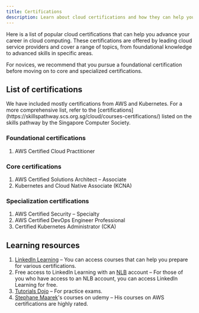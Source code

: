 ```yaml
---
title: Certifications
description: Learn about cloud certifications and how they can help you advance your career in cloud computing.
---
```



Here is a list of popular cloud certifications that can help you advance your career in cloud computing. These certifications are offered by leading cloud service providers and cover a range of topics, from foundational knowledge to advanced skills in specific areas. 

For novices, we recommend that you pursue a foundational certification before moving on to core and specialized certifications.

## List of certifications

<Aside type="note" title="Keep in mind" icon="starlight">
We have included mostly certifications from AWS and Kubernetes. For a more comprehensive list, refer to the [certifications](https://skillspathway.scs.org.sg/cloud/courses-certifications/) listed on the skills pathway by the Singapore Computer Society.
</Aside>

### Foundational certifications
1. AWS Certified Cloud Practitioner <Badge text="recommended" variant="success" />

### Core certifications
1. AWS Certified Solutions Architect – Associate <Badge text="recommended" variant="success" />
1. Kubernetes and Cloud Native Associate (KCNA) 

### Specialization certifications
1. AWS Certified Security – Specialty
1. AWS Certified DevOps Engineer Professional
1. Certified Kubernetes Administrator (CKA)

## Learning resources

1. [LinkedIn Learning](https://www.linkedin.com/learning/) – You can access courses that can help you prepare for various certifications. 
1. Free access to LinkedIn Learning with an [NLB](https://eresources.nlb.gov.sg/main/linkedin.html) account – For those of you who have access to an NLB account, you can access LinkedIn Learning for free.
1. [Tutorials Dojo](https://tutorialsdojo.com/) – For practice exams.
1. [Stephane Maarek](https://www.udemy.com/user/stephane-maarek/)'s courses on udemy – His courses on AWS certifications are highly rated.
